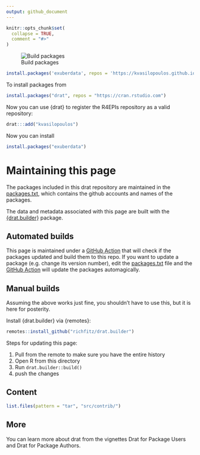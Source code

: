 ```yaml
---
output: github_document
---
```


<!-- README.md is generated from README.Rmd. Please edit that file -->

```r
knitr::opts_chunk$set(
  collapse = TRUE,
  comment = "#>"
)
```
![Build packages](https://github.com/kvasilopoulos/drat/workflows/Build%20packages/badge.svg)

```r
install.packages('exuberdata', repos = 'https://kvasilopoulos.github.io/drat/', type = 'source')
```

To install packages from 

```r
install.packages("drat", repos = "https://cran.rstudio.com")
```

Now you can use {drat} to register the R4EPIs repository as a valid repository:

```r
drat:::add("kvasilopoulos")
```

Now you can install

```r
install.packages("exuberdata")
```

# Maintaining this page

The packages included in this drat repository are maintained in the
[packages.txt], which contains the github accounts and names of
the packages.

The data and metadata associated with this page are built with the
[{drat.builder}](https://github.com/richfitz/drat.builder) package. 

## Automated builds

This page is maintained under a [GitHub Action] that will check if the packages
updated and build them to this repo. If you want to update a package (e.g.
change its version number), edit the [packages.txt] file and the [GitHub
Action] will update the packages automagically. 

## Manual builds

Assuming the above works just fine, you shouldn't have to use this, but it is
here for posterity.

Install {drat.builder} via {remotes}:

```r
remotes::install_github("richfitz/drat.builder")
```

Steps for updating this page:

1. Pull from the remote to make sure you have the entire history
2. Open R from this directory
3. Run `drat.builder::build()`
4. push the changes

[packages.txt]: ./packages.txt
[GitHub Action]: https://github.com/R4EPI/drat/actions?query=workflow%3A%22Build+packages%22


## Content

```r
list.files(pattern = "tar", "src/contrib/")
```

## More

You can learn more about drat from the vignettes Drat for Package Users and Drat for Package Authors.
